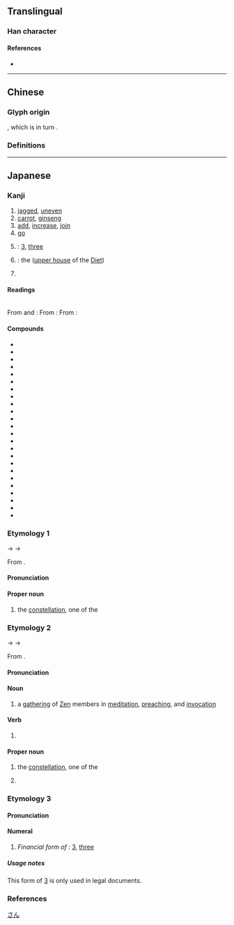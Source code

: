 {{also|參|叁|薓}}
{{character info/new}}
==Translingual==
{{stroke order|strokes=8}}
{{ja-forms|参|参|[[參]]}}

===Han character===
{{Han char|rn=28|rad=厶|as=06|sn=8|four=|canj=IKHHH|ids=⿱⿱厶大彡}}

====References====
* {{Han ref|kx=0164.211|dkj=03090|hdz=10386.150|uh=53C2|ud=21442}}

----

==Chinese==

===Glyph origin===
{{Han simp|參}}, which is in turn {{Han simp|曑|nocap=yes}}.

===Definitions===
{{zh-see|參}}

{{cln|zh|numeral symbols}}

----

==Japanese==
{{ja-kanji forms|参|參}}

===Kanji===
{{ja-kanji|grade=4|rs=厶06|kyu=參}}

# [[jagged]], [[uneven]]
# [[carrot]], [[ginseng]]
# [[add]], [[increase]], [[join]] {{gl|a [[group]], etc.}}
# [[go]] {{gl|for a [[specific]] [[purpose]], for example}}
# {{alt sp|lang=ja|三|tr=san|nodot=1}}: [[3]], [[three]]
# {{short for|lang=ja|参議院|tr=Sangi-in|nodot=1}}: the {{w|House of Councillors (Japan)|House of Councillors}} ([[upper house]] of the [[Diet]])
# {{w|Mikawa Province}}

====Readings====
{{rfv-pronunciation|ja}}<br/>
From {{w|Middle Chinese}} {{ltc-l|參|id=1|{{w|Three Stars (Chinese constellation)|Three Stars}} [[mansion]]; [[carrot]], [[ginseng]]}} and {{ltc-l|參|id=2|[[jagged]], [[uneven]]}}:
{{ja-readings
|goon=しん<しん<しむ
|kanon=しん<しん<しむ
|kun=まい-る<まゐ-る, まい-らす<まゐ-らす
}}
From {{w|Middle Chinese}} {{ltc-l|參|id=3|[[add]], [[influence]], [[join]]}}:
{{ja-readings
|goon=そん<そん<そむ
|kanon=さん<さん<さむ
|kun=まじ-える<まじ-へる, まじ-わる<まじ-はる
|nanori=はかる
}}
From {{w|Middle Chinese}} {{ltc-l|參|id=4|[[3]], [[three]]}}:
{{ja-readings
|goon=さん<さん<さむ
|kanon=さん<さん<さむ
|kun=み-つ, みっ-つ
}}

====Compounds====
{{der-top|Compounds}}
* {{ja-r|参加|さんか}}
* {{ja-r|参賀|さんが}}
* {{ja-r|参画|さんかく}}
* {{ja-r|参観|さんかん}}
* {{ja-r|参議|さんぎ}}
* {{ja-r|参考|さんこう}}
* {{ja-r|三州|^さんしゅう}}
* {{ja-r|参照|さんしょう}}
* {{ja-r|参政|さんせい}}
* {{ja-r|参拝|さんぱい}}
* {{ja-r|参謀|さんぼう}}
* {{ja-r|参篭|さんろう}}
* {{ja-r|参差|しんし}}
* {{ja-r|参宿|^しん-しゅく}}
* {{ja-r|帰参|きさん}}
* {{ja-r|古参|こさん}}
* {{ja-r|持参|じさん}}
* {{ja-r|衆参|しゅうさん}}
* {{ja-r|新参|しんざん}}
* {{ja-r|日参|にっさん}}
* {{ja-r|墓参|ぼさん}}
* {{ja-r|独参湯|どくじんとう}}
* {{ja-r|人参|にんじん}}
* {{ja-r|海参|いりこ}}
{{der-bottom}}

===Etymology 1===
<div style="float:right;">
{{wp|lang=ja|参宿}}
{{wp|Three Stars (Chinese constellation)}}
</div>
{{ja-kanjitab|しん|yomi=o}}
{{IPAchar|/ɕʲim/}} → {{IPAchar|/ɕimʉ/}} → {{IPAchar|/ɕiɴ/}}

From {{der|ja|ltc|sort=しん|-}} {{ltc-l|參|id=1}}.

====Pronunciation====
{{ja-pron|y=o|しん|acc=1|acc_ref=DJR}}

====Proper noun====
{{ja-pos|proper|kyu=參|しん}}

# {{lb|ja|Chinese astronomy|sort=しん}} the {{w|Three Stars (Chinese constellation)|Three Stars}} [[constellation]], one of the {{w|Twenty-Eight Mansions}}
#: {{synonyms|ja|參宿|tr=Shin-shuku|唐鋤星|tr2=Karasuki-boshi}}

===Etymology 2===
{{ja-kanjitab|さん|yomi=o}}
{{IPAchar|/t͡ɕam/}} → {{IPAchar|/t͡samʉ/}} → {{IPAchar|/saɴ/}}

From {{der|ja|ltc|sort=しん|-}} {{ltc-l|參|id=3}}.

====Pronunciation====
{{ja-pron|y=ko|さん|acc=1|acc_ref=DJR}}

====Noun====
{{ja-noun|kyu=參|さん}}

# {{lb|ja|Zen|_|Buddhism|sort=さん}} a [[gathering]] of [[Zen]] members in [[meditation]], [[preach]]ing, and [[invocation]]

====Verb====
{{ja-verb-suru|kyu=參|さん}}

# {{rfdef|ja}}
#: {{syn|ja|拘る|tr=kakawaru}}

====Proper noun====
{{ja-pos|proper|kyu=參|さん}}

# {{lb|ja|Chinese astronomy}} the {{w|Three Stars (Chinese constellation)|Three Stars}} [[constellation]], one of the {{w|Twenty-Eight Mansions}}
#: {{synonyms|ja|參宿|tr=San-shuku|唐鋤星|tr2=Karasuki-boshi}}
# {{surname|lang=ja|nodot=1|A=a|sort=さん}}

===Etymology 3===
{{ja-kanjitab|さん|yomi=o}}

====Pronunciation====
{{ja-pron|y=o|さん|acc=0|acc_ref=DJR}}

====Numeral====
{{ja-pos|numeral|さん|kyu=參}}

# {{lb|ja|legal|sort=さん}} ''Financial form of'' {{m|ja|三|tr=san}}: [[3]], [[three]]

=====Usage notes=====
This form of [[3]] is only used in legal documents.

===References===
<references/>

[[Category:Japanese numeral symbols|さん]]